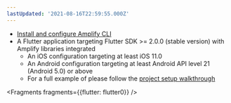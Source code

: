 ```yaml
---
lastUpdated: '2021-08-16T22:59:55.000Z'
---
```

* [Install and configure Amplify CLI](https://docs.amplify.aws/cli/start/install)
* A Flutter application targeting Flutter SDK >= 2.0.0 (stable version) with Amplify libraries integrated
    * An iOS configuration targeting at least iOS 11.0
    * An Android configuration targeting at least Android API level 21 (Android 5.0) or above
    * For a full example of please follow the [project setup walkthrough](/lib/project-setup/create-application)


<Fragments fragments={{flutter: flutter0}} />
